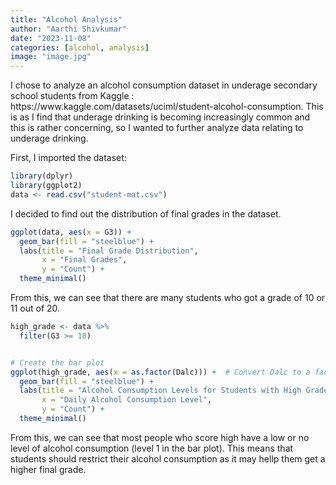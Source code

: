 ```yaml
---
title: "Alcohol Analysis"
author: "Aarthi Shivkumar"
date: "2023-11-08"
categories: [alcohol, analysis]
image: "image.jpg"
---
```


I chose to analyze an alcohol consumption dataset in underage secondary school students from Kaggle : https://www.kaggle.com/datasets/uciml/student-alcohol-consumption. This is as I find that underage drinking is becoming increasingly common and this is rather concerning, so I wanted to further analyze data relating to underage drinking.

First, I imported the dataset:

```r
library(dplyr)
library(ggplot2)
data <- read.csv("student-mat.csv")
```

I decided to find out the distribution of final grades in the dataset.

```r
ggplot(data, aes(x = G3)) +
  geom_bar(fill = "steelblue") +  
  labs(title = "Final Grade Distribution",
       x = "Final Grades",
       y = "Count") +
  theme_minimal()

```

From this, we can see that there are many students who got a grade of 10 or 11 out of 20.

```r
high_grade <- data %>%
  filter(G3 >= 18)


# Create the bar plot
ggplot(high_grade, aes(x = as.factor(Dalc))) +  # Convert Dalc to a factor
  geom_bar(fill = "steelblue") +
  labs(title = "Alcohol Consumption Levels for Students with High Grades",
       x = "Daily Alcohol Consumption Level",
       y = "Count") +
  theme_minimal()
```

From this, we can see that most people who score high have a low or no level of alcohol consumption (level 1 in the bar plot). This means that students should restrict their alcohol consumption as it may hellp them get a higher final grade.

